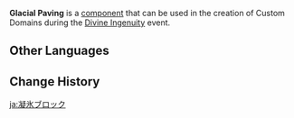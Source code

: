 {{Component Infobox
|id          = 4003
|image       = Item Glacial Paving.png
|load        = 2
|description = Climbable.<br />This surface will periodically release bursts of ice, causing nearby characters to be affected by Cryo.
|placement   = Free
|category    = Traps
|size        = 5 · 5 · 5
}}
'''Glacial Paving''' is a [[component]] that can be used in the creation of Custom Domains during the [[Divine Ingenuity]] event.

==Other Languages==
{{Other Languages
|default_hidden = 1
|en      = Glacial Paving
|zhs     = 凝冰地面
|zhs_rm  = Níngbīng Dìmiàn
|zht     = 凝冰地面
|zht_rm  = Níngbīng Dìmiàn
|ja      = 凝氷ブロック
|ja_rm   = Gyouhyou Burokku{{Assumed}}
|ko      = 서리 지면
|ko_rm   = Seori Jimyeon
|es      = Superficie glacial
|fr      = Pavage de glace
|ru      = Ледяное покрытие
|th      = บล็อกเกล็ดน้ำแข็ง
|th_rm   = 
|vi      = Mặt Đất Tụ Băng
|de      = Eiszeitpflasterung
|id      = Platform Bersalju
|pt      = Pavimentação Gelada
|tr      = Buzul Taş Döşeme
|it      = Pavimentazione glaciale
}}

==Change History==
{{Change History|2.5}}

[[ja:凝氷ブロック]]